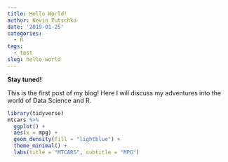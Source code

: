 ```yaml
---
title: Hello World!
author: Kevin Putschko
date: '2019-01-25'
categories:
  - R
tags:
  - test
slug: hello-world
---
```


**Stay tuned!**

This is the first post of my blog!  Here I will discuss my adventures into the world of Data Science and R.  

```r
library(tidyverse)
mtcars %>% 
  ggplot() + 
  aes(x = mpg) + 
  geom_density(fill = "lightblue") + 
  theme_minimal() + 
  labs(title = "MTCARS", subtitle = "MPG")
```

